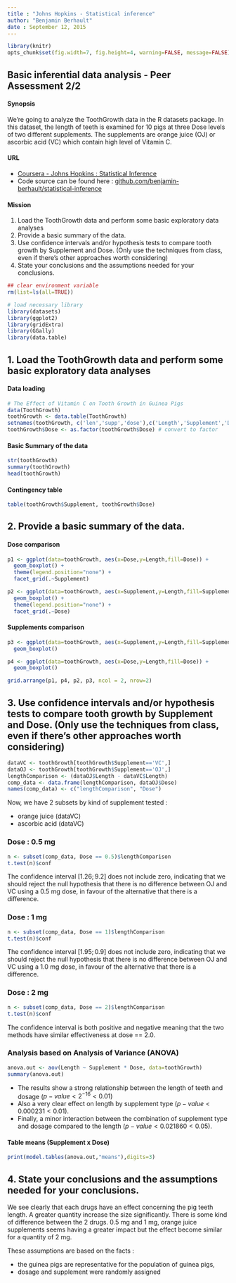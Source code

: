 ```yaml
---
title : "Johns Hopkins - Statistical inference"
author: "Benjamin Berhault"
date : September 12, 2015
---
```


```r
library(knitr)
opts_chunk$set(fig.width=7, fig.height=4, warning=FALSE, message=FALSE)
```
## Basic inferential data analysis - Peer Assessment 2/2

#### Synopsis
We're going to analyze the ToothGrowth data in the R datasets package. In this dataset, the length of teeth is examined for 10 pigs at three Dose levels of two different supplements. The supplements are orange juice (OJ) or ascorbic acid (VC) which contain high level of Vitamin C.

#### URL
* [Coursera - Johns Hopkins : Statistical Inference](https://class.coursera.org/statinference-032/)
* Code source can be found here : [github.com/benjamin-berhault/statistical-inference](https://github.com/benjamin-berhault/statistical-inference)

#### Mission
1. Load the ToothGrowth data and perform some basic exploratory data analyses 
2. Provide a basic summary of the data.
3. Use confidence intervals and/or hypothesis tests to compare tooth growth by Supplement and Dose. (Only use the techniques from class, even if there's other approaches worth considering)
4. State your conclusions and the assumptions needed for your conclusions.  

```r
## clear environment variable
rm(list=ls(all=TRUE))
```
```r
# load necessary library
library(datasets)
library(ggplot2)
library(gridExtra)
library(GGally)
library(data.table)
```
## 1. Load the ToothGrowth data and perform some basic exploratory data analyses 

#### Data loading

```r
# The Effect of Vitamin C on Tooth Growth in Guinea Pigs
data(ToothGrowth)
toothGrowth <- data.table(ToothGrowth) 
setnames(toothGrowth, c('len','supp','dose'),c('Length','Supplement','Dose'))
toothGrowth$Dose <- as.factor(toothGrowth$Dose) # convert to factor
```


#### Basic Summary of the data
```r
str(toothGrowth)
summary(toothGrowth)
head(toothGrowth)
```
#### Contingency table
```r
table(toothGrowth$Supplement, toothGrowth$Dose)
```
## 2. Provide a basic summary of the data.

#### Dose comparison
```r
p1 <- ggplot(data=toothGrowth, aes(x=Dose,y=Length,fill=Dose)) +
  geom_boxplot() + 
  theme(legend.position="none") + 
  facet_grid(.~Supplement)

p2 <- ggplot(data=toothGrowth, aes(x=Supplement,y=Length,fill=Supplement)) +
  geom_boxplot() + 
  theme(legend.position="none") + 
  facet_grid(.~Dose) 
```
#### Supplements comparison
```r
p3 <- ggplot(data=toothGrowth, aes(x=Supplement,y=Length,fill=Supplement)) +
  geom_boxplot()

p4 <- ggplot(data=toothGrowth, aes(x=Dose,y=Length,fill=Dose)) +
  geom_boxplot()

grid.arrange(p1, p4, p2, p3, ncol = 2, nrow=2)

```

## 3. Use confidence intervals and/or hypothesis tests to compare tooth growth by Supplement and Dose. (Only use the techniques from class, even if there's other approaches worth considering)

```r
dataVC <- toothGrowth[toothGrowth$Supplement=='VC',]
dataOJ <- toothGrowth[toothGrowth$Supplement=='OJ',]
lengthComparison <- (dataOJ$Length - dataVC$Length)
comp_data <- data.frame(lengthComparison, dataOJ$Dose)
names(comp_data) <- c("lengthComparison", "Dose")
```
Now, we have 2 subsets by kind of supplement tested :

* orange juice (dataVC) 
* ascorbic acid (dataVC)

### Dose : 0.5 mg

```r
n <- subset(comp_data, Dose == 0.5)$lengthComparison
t.test(n)$conf
```
The confidence interval $[1.26;9.2]$ does not include zero, indicating that we should reject the null hypothesis that there is no difference between OJ and VC using a 0.5 mg dose, in favour of the alternative that there is a difference.

### Dose : 1 mg

```r
n <- subset(comp_data, Dose == 1)$lengthComparison
t.test(n)$conf
```
The confidence interval $[1.95;0.9]$ does not include zero, indicating that we should reject the null hypothesis that there is no difference between OJ and VC using a 1.0 mg dose, in favour of the alternative that there is a difference.

### Dose : 2 mg

```r
n <- subset(comp_data, Dose == 2)$lengthComparison
t.test(n)$conf
```
The confidence interval is both positive and negative meaning that the two methods have similar effectiveness at dose == 2.0.

### Analysis based on Analysis of Variance (ANOVA)
```r
anova.out <- aov(Length ~ Supplement * Dose, data=toothGrowth)
summary(anova.out)
```

* The results show a strong relationship between the length of teeth and dosage ($p-value < 2^{-16} < 0.01$)
* Also a very clear effect on length by supplement type ($p-value < 0.000231 < 0.01$). 
* Finally, a minor interaction between the combination of supplement type and dosage compared to the length ($p-value < 0.021860 < 0.05$).


#### Table means (Supplement x Dose)
```r
print(model.tables(anova.out,"means"),digits=3)
```

## 4. State your conclusions and the assumptions needed for your conclusions.  

We see clearly that each drugs have an effect concerning the pig teeth length. A greater quantity increase the size significantly. There is some kind of difference between the 2 drugs. 0.5 mg and 1 mg, orange juice supplements seems having a greater impact but the effect become similar for a quantity of 2 mg.

These assumptions are based on the facts :

* the guinea pigs are representative for the population of guinea pigs,
* dosage and supplement were randomly assigned


